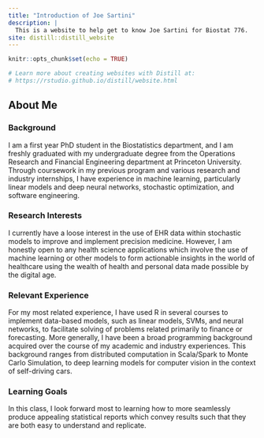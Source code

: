 ```yaml
---
title: "Introduction of Joe Sartini"
description: |
  This is a website to help get to know Joe Sartini for Biostat 776.
site: distill::distill_website
---
```


```r
knitr::opts_chunk$set(echo = TRUE)

# Learn more about creating websites with Distill at:
# https://rstudio.github.io/distill/website.html

```

## About Me

### Background
I am a first year PhD student in the Biostatistics department, and I am freshly graduated with my undergraduate degree from the Operations Research and Financial Engineering department at Princeton University. Through coursework in my previous program and various research and industry internships, I have experience in machine learning, particularly linear models and deep neural networks, stochastic optimization, and software engineering.

### Research Interests
I currently have a loose interest in the use of EHR data within stochastic models to improve and implement precision medicine. However, I am honestly open to any health science applications which involve the use of machine learning or other models to form actionable insights in the world of healthcare using the wealth of health and personal data made possible by the digital age. 

### Relevant Experience
For my most related experience, I have used R in several courses to implement data-based models, such as linear models, SVMs, and neural networks, to facilitate solving of problems related primarily to finance or forecasting. More generally, I have been a broad programming background acquired over the course of my academic and industry experiences. This background ranges from distributed computation in Scala/Spark to Monte Carlo Simulation, to deep learning models for computer vision in the context of self-driving cars.

### Learning Goals
In this class, I look forward most to learning how to more seamlessly produce appealing statistical reports which convey results such that they are both easy to understand and replicate.


